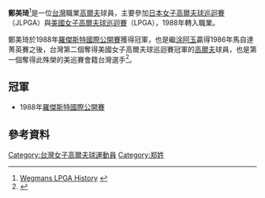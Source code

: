 {{Infobox Golfer
| name              = 鄭美琦
| image             = 
| imagesize         = <!-- Optional, default is 200px -->
| caption           = 
| fullname          = 
| nickname          = Magic<ref>[http://news.google.com/newspapers?id=_iVDAAAAIBAJ&sjid=5qwMAAAAIBAJ&pg=1806,1977041&dq=cheng+magic+playoff+taiwan&hl=en Rookie Cheng wins playoff]</ref>
| birth_date         = {{Birth date and age|1959|11|1|df=y}}
| birth_place        = [[台灣|台灣]][[台南|台南]]
| death_date         = 
| death_place        = 
| height            = 
| weight            = 
| nationality       = {{ROC}}
| residence         = 
| spouse            = 
| partner           = 
| children          = 
| college           = 
| yearpro           = 1984<ref name=wegmans/>
| retired           = <!-- Year retired -->
| tour              = <!-- Current tours which a member of -->
| extour            = [[日本女子高爾夫球巡迴賽|日本女子高爾夫球巡迴賽]](1985-2002) <br>[[美國女子高爾夫球巡迴賽|美國女子高爾夫球巡迴賽]] (1988-1991)
| prowins           = 9
| lpgawins          = 1
| letwins           = <!-- Number of Ladies European Tour wins -->
| jlpgawins         = 2<ref>{{Cite web |url=http://www.lpga.com/content/All-timeWinnersList.pdf |title=LPGA All-Time Winners List |accessdate=2013-11-10 |archive-date=2010-12-29 |archive-url=https://web.archive.org/web/20101229053926/http://www.lpga.com/content/All-timeWinnersList.pdf |dead-url=no }}</ref> in 1988.<ref>{{Cite web |url=http://www.lpga.com/content/Chronology80-89.pdf |title=LPGA Tournament Chronology 1980-89 |accessdate=2013-11-10 |archive-date=2011-06-29 |archive-url=https://web.archive.org/web/20110629095854/http://www.lpga.com/content/Chronology80-89.pdf |dead-url=no }}</ref>
| klpgawins         = <!-- LPGA of Korea Tour wins -->
| lagtwins          = 2
| alpgwins          = <!-- Number of ALPG Tour wins -->
| futwins           = <!-- Number of Futures Tour wins -->
| otherwins         = <!-- Number of Other wins -->
| majorwins         = <!-- Number of Major Championship wins -->
| nabisco           = CUT: 1989, 1990, 1991
| lpga              = T15: 1988
| wusopen           = T19: 1988
| dumaurier         = T19: 1988
| wghofid           = <!-- World Golf Hall of Fame member ID -->
| wghofyear         = <!-- World Golf Hall of Fame year inducted -->
| award1            = 
| year1             = 
| award2            = 
| year2             = 
| awardssection     = <!-- location of awards page or section -->
}}
'''鄭美琦'''{{BD|1959年|11月1日|}}<ref name=wegmans>[http://www.wegmanslpga.org/history.aspx Wegmans LPGA History] {{webarchive|url=https://web.archive.org/web/20110503044713/http://www.wegmanslpga.org/history.aspx |date=2011-05-03 }}</ref>是一位[[台灣|台灣]]職業[[高爾夫|高爾夫]]球員，主要參加[[日本女子高爾夫球巡迴賽|日本女子高爾夫球巡迴賽]]（JLPGA）與[[美國女子高爾夫球巡迴賽|美國女子高爾夫球巡迴賽]]（LPGA），1988年轉入職業。

鄭美琦於1988年[[羅傑斯特國際公開賽|羅傑斯特國際公開賽]]獲得冠軍，也是繼[[涂阿玉|涂阿玉]]贏得1986年馬自達菁英賽之後，台灣第二個奪得美國女子高爾夫球巡迴賽冠軍的[[高爾夫|高爾夫]]球員，也是第一個奪得此殊榮的美巡賽會籍台灣選手<ref>{{Cite web |url=http://www.appledaily.com.tw/realtimenews/article/sports/20131110/290185/%E7%9B%A7%E6%9B%89%E6%99%B4%E5%8F%B0%E7%81%A3%E7%AC%AC5%E4%BA%BA%E5%A5%AALPGA%E5%86%A0%E8%BB%8D |title=台灣人奪LPGA冠軍 |accessdate=2013-11-10 |archive-date=2013-11-10 |archive-url=https://web.archive.org/web/20131110152908/http://www.appledaily.com.tw/realtimenews/article/sports/20131110/290185/%E7%9B%A7%E6%9B%89%E6%99%B4%E5%8F%B0%E7%81%A3%E7%AC%AC5%E4%BA%BA%E5%A5%AALPGA%E5%86%A0%E8%BB%8D |dead-url=no }}{{subscription required|via=Lexis Nexis}}</ref>。

==冠軍==
*1988年[[羅傑斯特國際公開賽|羅傑斯特國際公開賽]]

==參考資料==
{{reflist}}

[[Category:台灣女子高爾夫球運動員|Category:台灣女子高爾夫球運動員]]
[[Category:郑姓|Category:郑姓]]